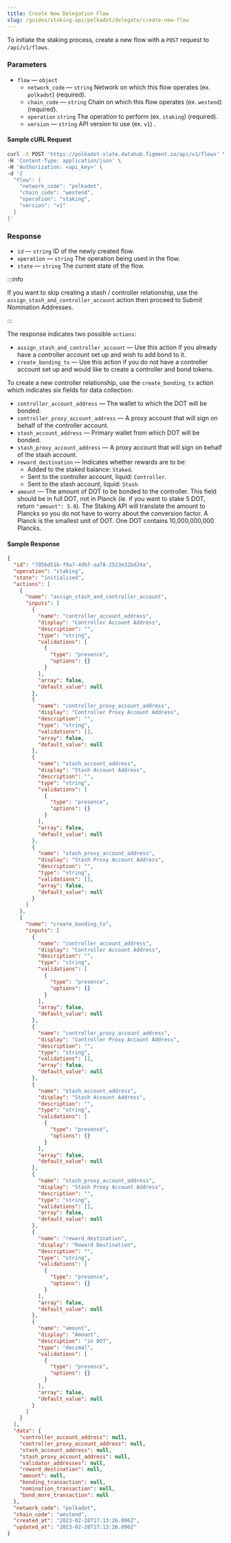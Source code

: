 ```yaml
---
title: Create New Delegation Flow
slug: /guides/staking-api/polkadot/delegate/create-new-flow
---
```



To initiate the staking process, create a new flow with a `POST` request to `/api/v1/flows`.

### Parameters

- `flow` &mdash; `object`
  - `network_code` &mdash; `string` Network on which this flow operates (ex. `polkadot`) (required).
  - `chain_code` &mdash; `string` Chain on which this flow operates (ex. `westend`) (required).
  - `operation` `string` The operation to perform (ex. `staking`) (required).
  - `version` &mdash; `string` API version to use (ex. `v1`) .

#### Sample cURL Request

```bash {5-10}
curl -X POST 'https://polkadot-slate.datahub.figment.io/api/v1/flows' \
-H 'Content-Type: application/json' \
-H 'Authorization: <api_key>' \
-d '{
  "flow": {
    "network_code": "polkadot",
    "chain_code": "westend",
    "operation": "staking",
    "version": "v1"
  }
}'
```

### Response

- `id` &mdash; `string` ID of the newly created flow.
- `operation` &mdash; `string` The operation being used in the flow.
- `state` &mdash; `string` The current state of the flow.

:::info

If you want to skip creating a stash / controller relationship, use the `assign_stash_and_controller_account` action then proceed to <Link to="/guides/staking-api/Polkadot/delegate/submit-nomination-addresses">Submit Nomination Addresses</Link>.

:::

The response indicates two possible `actions`:

- `assign_stash_and_controller_account` &mdash; Use this action if you already have a controller account set up and wish to add bond to it.
- `create_bonding_tx` &mdash; Use this action if you do not have a controller account set up and would like to create a controller and bond tokens.

To create a new controller relationship, use the `create_bonding_tx` action which indicates six fields for data collection:

- `controller_account_address` &mdash; The wallet to which the DOT will be bonded.
- `controller_proxy_account_address` &mdash; A proxy account that will sign on behalf of the controller account.
- `stash_account_address` &mdash; Primary wallet from which DOT will be bonded.
- `stash_proxy_account_address` &mdash; A proxy account that will sign on behalf of the stash account.
- `reward_destination` &mdash; Indicates whether rewards are to be:
  - Added to the staked balance: `Staked`.
  - Sent to the controller account, liquid: `Controller`.
  - Sent to the stash account, liquid: `Stash`.
- `amount` &mdash; The amount of DOT to be bonded to the controller. This field should be in full DOT, not in Planck (ie. if you want to stake 5 DOT, return `"amount": 5.0`). The Staking API will translate the amount to Plancks so you do not have to worry about the conversion factor. A Planck is the smallest unit of DOT. One DOT contains 10,000,000,000 Plancks.

#### Sample Response

```json {2-4,7,10,24,33,47,58,61,75,84,98,107,121}
{
  "id": "705bd51b-f9a7-4dbf-aa78-2523e32bd24a",
  "operation": "staking",
  "state": "initialized",
  "actions": [
    {
      "name": "assign_stash_and_controller_account",
      "inputs": [
        {
          "name": "controller_account_address",
          "display": "Controller Account Address",
          "description": "",
          "type": "string",
          "validations": [
            {
              "type": "presence",
              "options": {}
            }
          ],
          "array": false,
          "default_value": null
        },
        {
          "name": "controller_proxy_account_address",
          "display": "Controller Proxy Account Address",
          "description": "",
          "type": "string",
          "validations": [],
          "array": false,
          "default_value": null
        },
        {
          "name": "stash_account_address",
          "display": "Stash Account Address",
          "description": "",
          "type": "string",
          "validations": [
            {
              "type": "presence",
              "options": {}
            }
          ],
          "array": false,
          "default_value": null
        },
        {
          "name": "stash_proxy_account_address",
          "display": "Stash Proxy Account Address",
          "description": "",
          "type": "string",
          "validations": [],
          "array": false,
          "default_value": null
        }
      ]
    },
    {
      "name": "create_bonding_tx",
      "inputs": [
        {
          "name": "controller_account_address",
          "display": "Controller Account Address",
          "description": "",
          "type": "string",
          "validations": [
            {
              "type": "presence",
              "options": {}
            }
          ],
          "array": false,
          "default_value": null
        },
        {
          "name": "controller_proxy_account_address",
          "display": "Controller Proxy Account Address",
          "description": "",
          "type": "string",
          "validations": [],
          "array": false,
          "default_value": null
        },
        {
          "name": "stash_account_address",
          "display": "Stash Account Address",
          "description": "",
          "type": "string",
          "validations": [
            {
              "type": "presence",
              "options": {}
            }
          ],
          "array": false,
          "default_value": null
        },
        {
          "name": "stash_proxy_account_address",
          "display": "Stash Proxy Account Address",
          "description": "",
          "type": "string",
          "validations": [],
          "array": false,
          "default_value": null
        },
        {
          "name": "reward_destination",
          "display": "Reward Destination",
          "description": "",
          "type": "string",
          "validations": [
            {
              "type": "presence",
              "options": {}
            }
          ],
          "array": false,
          "default_value": null
        },
        {
          "name": "amount",
          "display": "Amount",
          "description": "in DOT",
          "type": "decimal",
          "validations": [
            {
              "type": "presence",
              "options": {}
            }
          ],
          "array": false,
          "default_value": null
        }
      ]
    }
  ],
  "data": {
    "controller_account_address": null,
    "controller_proxy_account_address": null,
    "stash_account_address": null,
    "stash_proxy_account_address": null,
    "validator_addresses": null,
    "reward_destination": null,
    "amount": null,
    "bonding_transaction": null,
    "nomination_transaction": null,
    "bond_more_transaction": null
  },
  "network_code": "polkadot",
  "chain_code": "westend",
  "created_at": "2023-02-28T17:13:26.096Z",
  "updated_at": "2023-02-28T17:13:26.096Z"
}
```
